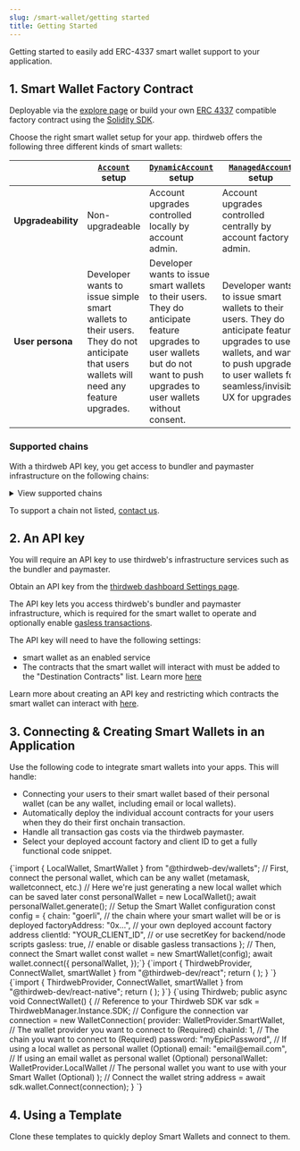 ```yaml
---
slug: /smart-wallet/getting started
title: Getting Started
---
```



Getting started to easily add ERC-4337 smart wallet support to your application.

## 1. Smart Wallet Factory Contract

Deployable via the [explore page](https://thirdweb.com/explore/smart-wallet) or build your own [ERC 4337](https://eips.ethereum.org/EIPS/eip-4337) compatible factory contract using the [Solidity SDK](/solidity/base-contracts/smart-accounts).

Choose the right smart wallet setup for your app. thirdweb offers the following three different kinds of smart wallets:

|                    | [`Account`](/solidity/base-contracts/account) setup                                                                                     | [`DynamicAccount`](/solidity/base-contracts/dynamic-account) setup                                                                                                           | [`ManagedAccount`](/solidity/base-contracts/managed-account) setup                                                                                                                            |
| ------------------ | --------------------------------------------------------------------------------------------------------------------------------------- | ---------------------------------------------------------------------------------------------------------------------------------------------------------------------------- | --------------------------------------------------------------------------------------------------------------------------------------------------------------------------------------------- |
| **Upgradeability** | Non-upgradeable                                                                                                                         | Account upgrades controlled locally by account admin.                                                                                                                        | Account upgrades controlled centrally by account factory admin.                                                                                                                               |
| **User persona**   | Developer wants to issue simple smart wallets to their users. They do not anticipate that users wallets will need any feature upgrades. | Developer wants to issue smart wallets to their users. They do anticipate feature upgrades to user wallets but do not want to push upgrades to user wallets without consent. | Developer wants to issue smart wallets to their users. They do anticipate feature upgrades to user wallets, and want to push upgrades to user wallets for seamless/invisible UX for upgrades. |

### Supported chains

With a thirdweb API key, you get access to bundler and paymaster infrastructure on the following chains:

<details>
  <summary>View supported chains</summary>
  <div>
    <ul>
      <li>
        <b>Polygon</b>
      </li>
      <li>
        <b>Optimism</b>
      </li>
      <li>
        <b>Base</b>
      </li>
      <li>
        <b>Arbitrum</b>
      </li>
      <li>
        <b>Linea</b>
      </li>
      <li>
        <b>Goerli</b>
      </li>
      <li>
        <b>Sepolia</b>
      </li>
      <li>
        <b>Mumbai</b>
      </li>
      <li>
        <b>Base Goerli</b>
      </li>
      <li>
        <b>Optimism Goerli</b>
      </li>
      <li>
        <b>Arbitrum Goerli</b>
      </li>
      <li>
        <b>Linea Testnet</b>
      </li>
      <li>
        <b>Celo Alfajores Testnet</b>
      </li>
    </ul>
  </div>
</details>

To support a chain not listed, [contact us](https://thirdweb.typeform.com/to/Q93CVgUc?typeform-source=thirdweb-www-git-mariano-ftd-1670.thirdweb-preview.com).

## 2. An API key

You will require an API key to use thirdweb's infrastructure services such as the bundler and paymaster.

Obtain an API key from the [thirdweb dashboard Settings page](https://thirdweb.com/create-api-key).

The API key lets you access thirdweb's bundler and paymaster infrastructure, which is required for the smart wallet to operate and optionally enable [gasless transactions](/glossary/gasless-transactions).

The API key will need to have the following settings:

- smart wallet as an enabled service
- The contracts that the smart wallet will interact with must be added to the "Destination Contracts" list. Learn more [here](/api-keys#smart-wallet-allowed-destination-addresses)

Learn more about creating an API key and restricting which contracts the smart wallet can interact with [here](/api-keys).

## 3. Connecting & Creating Smart Wallets in an Application

Use the following code to integrate smart wallets into your apps. This will handle:

- Connecting your users to their smart wallet based of their personal wallet (can be any wallet, including email or local wallets).
- Automatically deploy the individual account contracts for your users when they do their first onchain transaction.
- Handle all transaction gas costs via the thirdweb paymaster.
- Select your deployed account factory and client ID to get a fully functional code snippet.

<Tabs>
  <TabItem value="TypeScript" label="TypeScript" default>
    <CodeBlock language="typescript">
    {`import { LocalWallet, SmartWallet } from "@thirdweb-dev/wallets";
// First, connect the personal wallet, which can be any wallet (metamask, walletconnect, etc.)
// Here we're just generating a new local wallet which can be saved later
const personalWallet = new LocalWallet();
await personalWallet.generate();
// Setup the Smart Wallet configuration
const config = {
chain: "goerli", // the chain where your smart wallet will be or is deployed
factoryAddress: "0x...", // your own deployed account factory address
clientId: "YOUR_CLIENT_ID", // or use secretKey for backend/node scripts
gasless: true, // enable or disable gasless transactions
};
// Then, connect the Smart wallet
const wallet = new SmartWallet(config);
await wallet.connect({
personalWallet,
});`}

</CodeBlock>
  </TabItem>
  <TabItem value="react" label="React">
    <CodeBlock language="tsx">
    {`import { ThirdwebProvider, ConnectWallet, smartWallet } from "@thirdweb-dev/react";
return (
    <ThirdwebProvider
      clientId="YOUR_CLIENT_ID"
      activeChain="goerli"
      supportedWallets={[
        smartWallet({
          factoryAddress: "0x...",
          gasless: true,
          personalWallets={[...]}
        })
      ]}
    >
      <ConnectWallet />
    </ThirdwebProvider>
  );
}
`}
</CodeBlock>
  </TabItem>
  <TabItem value="react-native" label="React Native">
    <CodeBlock language="typescript">
    {`import { ThirdwebProvider, ConnectWallet, smartWallet } from "@thirdweb-dev/react-native";
return (
    <ThirdwebProvider
      clientId="YOUR_CLIENT_ID"
      activeChain="goerli"
      supportedWallets={[
        smartWallet({
          factoryAddress: "0x...",
          gasless: true,
          personalWallets={[...]}
        })
      ]}
    >
      <ConnectWallet />
    </ThirdwebProvider>
  );
}`}
    </CodeBlock>
  </TabItem>
  <TabItem value="unity" label="Unity">
    <CodeBlock language="c#">
    {`using Thirdweb;
public async void ConnectWallet()
{
    // Reference to your Thirdweb SDK
    var sdk = ThirdwebManager.Instance.SDK;
    // Configure the connection
    var connection = new WalletConnection(
      provider: WalletProvider.SmartWallet,        // The wallet provider you want to connect to (Required)
      chainId: 1,                                  // The chain you want to connect to (Required)
      password: "myEpicPassword",                  // If using a local wallet as personal wallet (Optional)
      email: "email@email.com",                    // If using an email wallet as personal wallet (Optional)
      personalWallet: WalletProvider.LocalWallet   // The personal wallet you want to use with your Smart Wallet (Optional)
    );
    // Connect the wallet
    string address = await sdk.wallet.Connect(connection);
}
    `}
    </CodeBlock>
  </TabItem>
</Tabs>

## 4. Using a Template

Clone these templates to quickly deploy Smart Wallets and connect to them.

<div className="row" style={{ marginLeft: 8 }}>
  <div>
    <ViewRepoButton
      name={"js"}
      text="Node.js Script"
      link={"https://github.com/thirdweb-example/smart-wallet-script"}
    />
  </div>
  <div style={{ marginLeft: 12 }}>
    <ViewRepoButton
      name={"js"}
      text="React App"
      link={"https://github.com/thirdweb-example/smart-wallet-react"}
    />
  </div>
</div>
